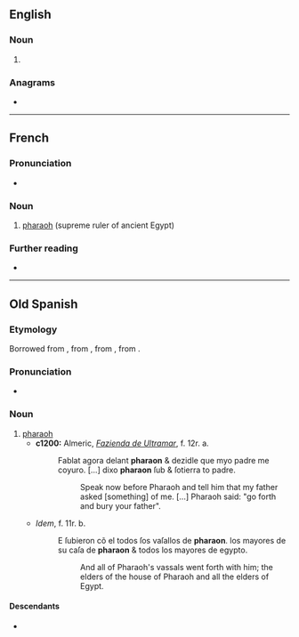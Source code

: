 ==English==

===Noun===
{{en-noun}}

# {{archaic form of|en|pharaoh}}

===Anagrams===
* {{anagrams|en|a=aahnopr|anaphor}}

----

==French==
{{wikipedia|lang=fr}}

===Pronunciation===
* {{fr-IPA}}

===Noun===
{{fr-noun|m}}

# [[pharaoh]] (supreme ruler of ancient Egypt)

===Further reading===
* {{R:TLFi}}

{{C|fr|Ancient Egypt|Heads of state}}

----

==Old Spanish==

===Etymology===
Borrowed from {{bor|osp|LL.|pharaō}}, from {{der|osp|grc|φαραώ}}, from {{der|osp|hbo|פַּרְעֹה|tr=par‘ōh}}, from {{der|osp|egy|pr ꜥꜣ|<hiero>pr:aA</hiero>|palace, pharaoh|tr={{m|egy|pr ꜥꜣ}}}}.

===Pronunciation===
* {{IPA|osp|/faraˈon/}}

===Noun===
{{osp-noun|m|es}}

# [[pharaoh]]
#* '''c1200:''' Almeric, ''[[w:Fazienda de Ultramar|Fazienda de Ultramar]]'', f. 12r. a.
#*: Fablat agora delant '''pharaon''' & dezidle que myo padre me coyuro. <!--e dixo he yo me muero. E mio ſepulcro q̃ tage pora my entierra de canaã. E yme ſoterraras. Agora ſubre & ſoterrare mio padre e depues tornare.-->[…] dixo '''pharaon''' ſub & ſotierra to padre.
#*:: Speak now before Pharaoh and tell him that my father asked [something] of me. […] Pharaoh said: "go forth and bury your father".
#* ''Idem'', f. 11r. b.
#*: E ſubieron cõ el todos ſos vaſallos de '''pharaon'''. los mayores de su caſa de '''pharaon''' & todos los mayores de egypto.
#*:: And all of Pharaoh's vassals went forth with him; the elders of the house of Pharaoh and all the elders of Egypt.

====Descendants====
* {{desc|es|faraón}}